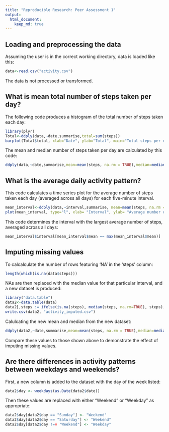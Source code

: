```yaml
---
title: "Reproducible Research: Peer Assessment 1"
output: 
  html_document:
    keep_md: true
---
```



## Loading and preprocessing the data

Assuming the user is in the correct working directory, data is loaded like this:
```r
data<-read.csv("activity.csv")
```
The data is not processed or transformed.

## What is mean total number of steps taken per day?

The following code produces a histogram of the total number of steps taken each day: 
```r
library(plyr)
Total<-ddply(data,~date,summarise,total=sum(steps))
barplot(Total$total, xlab="Date", ylab="Total", main="Total steps per day")
```
The mean and median number of steps taken per day are calculated by this code:
```r
ddply(data,~date,summarise,mean=mean(steps, na.rm = TRUE),median=median(steps, na.rm = TRUE))
```

## What is the average daily activity pattern?
This code calculates a time series plot for the average number of steps taken each day (averaged across all days) for each five-minute interval.
```r
mean_interval<-ddply(data,~interval,summarise, mean=mean(steps, na.rm = TRUE))
plot(mean_interval, type="l", xlab= "Interval", ylab= "Average number of steps (across all days)")
```
This code determines the interval with the largest average number of steps, averaged across all days:
```r
mean_interval$interval[mean_interval$mean == max(mean_interval$mean)]
```

## Imputing missing values
To calcalculate the number of rows featuring 'NA' in the 'steps' column:
```r
length(which(is.na(data$steps)))
```

NAs are then replaced with the median value for that particular interval, and a new dataset is produced:

```r
library("data.table")
data2<-data.table(data)
data2[,steps := ifelse(is.na(steps), median(steps, na.rm=TRUE), steps), by=interval]
write.csv(data2, "activity_imputed.csv")
```

Calulcating the new mean and median from the new dataset:

```r
ddply(data2,~date,summarise,mean=mean(steps, na.rm = TRUE),median=median(steps, na.rm = TRUE))
```

Compare these values to those shown above to demonstrate the effect of imputing missing values.

## Are there differences in activity patterns between weekdays and weekends?

First, a new column is added to the dataset with the day of the week listed:
```r
data2$day <- weekdays(as.Date(data2$date))
```
Then these values are replaced with either "Weekend" or "Weekday" as appropriate:
```r
data2$day[data2$day == "Sunday"] <- "Weekend"
data2$day[data2$day == "Saturday"] <- "Weekend"
data2$day[data2$day !== "Weekend"] <- "Weekday"
```

